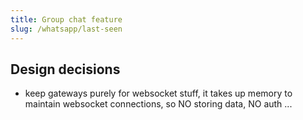 ```yaml
---
title: Group chat feature
slug: /whatsapp/last-seen
---
```


## Design decisions

- keep gateways purely for websocket stuff, it takes up memory to maintain websocket connections, so NO storing data, NO auth ...
